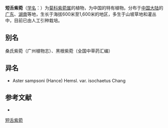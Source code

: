 {{Speciesbox
| name = 短舌紫菀
| status = 
| status_system = 
| image =
| genus = Aster
| species = sampsonii
| authority = (Hance) Hemsl.
| subdivision_ranks =[[变种|变种]]
| subdivision =
* 短舌紫菀 ''A. s.'' var. ''sampsonii''
* [[等毛变种|等毛变种]] ''A. s.'' var. ''isochaetus''
}}

'''短舌紫菀'''（[[学名|学名]]：{{lang|la|''Aster sampsonii''}}）为[[菊科|菊科]][[紫菀属|紫菀属]]的植物，为中国的特有植物。分布于[[中国大陆|中国大陆]]的[[广东|广东]]、[[湖南|湖南]]等地，生长于海拔600米至1,600米的地区，多生于山坡草地和灌丛中，目前已由人工引种栽培。

== 别名 ==
桑氏紫菀（广州植物志）、黑根紫菀（全国中草药汇编）

== 异名 ==
* Aster sampsoni (Hance) Hemsl. var. isochaetus Chang

== 参考文献 ==
<div class="references-small">
* {{cite web| url =http://www.bioinfo.cn/db05/KmzwSpecies.php?action=view&id=4291| title =短舌紫菀（原变种）| work =《中国高等植物数据库全库》| publisher =中国科学院微生物研究所| author =昆明植物研究所| accessdate =2009-02-25| deadurl =yes| archiveurl =https://web.archive.org/web/20160305095236/http://www.bioinfo.cn/db05/KmzwSpecies.php?action=view&id=4291| archivedate =2016-03-05}}
</div>
{{Taxonbar|from=Q15231036}}

[[Category:紫菀属|短舌紫菀]]


{{植物小作品}}